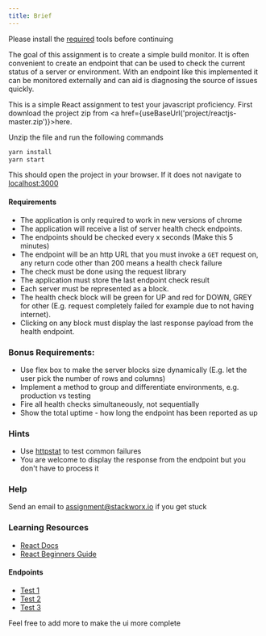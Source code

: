 ```yaml
---
title: Brief
---
```



Please install the [required](requirements) tools before continuing

The goal of this assignment is to create a simple build monitor.
It is often convenient to create an endpoint that can be used to check
the current status of a server or environment. With an endpoint like this
implemented it can be monitored externally and can aid is diagnosing
the source of issues quickly.

This is a simple React assignment to test your javascript proficiency.
First download the project zip from <a href={useBaseUrl('project/reactjs-master.zip')}>here</a>.

Unzip the file and run the following commands

```bash
yarn install
yarn start
```

This should open the project in your browser. If it does not navigate to [localhost:3000](http://localhost:3000)

#### Requirements

- The application is only required to work in new versions of chrome
- The application will receive a list of server health check endpoints.
- The endpoints should be checked every x seconds (Make this 5 minutes)
- The endpoint will be an http URL that you must invoke a `GET` request on, any return code other than 200 means a health check failure
- The check must be done using the request library
- The application must store the last endpoint check result
- Each server must be represented as a block.
- The health check block will be green for UP and red for DOWN, GREY for other (E.g. request completely failed for example due to not having internet).
- Clicking on any block must display the last response payload from the health endpoint.

### Bonus Requirements:

- Use flex box to make the server blocks size dynamically (E.g. let the user pick the number of rows and columns)
- Implement a method to group and differentiate environments, e.g. production vs testing
- Fire all health checks simultaneously, not sequentially
- Show the total uptime - how long the endpoint has been reported as up

### Hints

- Use [httpstat](http://httpstat.us/) to test common failures
- You are welcome to display the response from the endpoint but you don't have to process it

### Help

Send an email to <assignment@stackworx.io> if you get stuck

### Learning Resources

- [React Docs](https://reactjs.org/)
- [React Beginners Guide](https://egghead.io/courses/the-beginner-s-guide-to-reactjs)

#### Endpoints

- [Test 1](https://stackworx.io/)
- [Test 2](https://prima.run/health)
- [Test 3](https://status.gitlab.com/)

Feel free to add more to make the ui more complete
